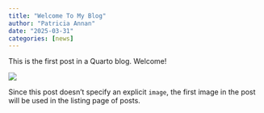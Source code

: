 ```yaml
---
title: "Welcome To My Blog"
author: "Patricia Annan"
date: "2025-03-31"
categories: [news]
---
```


This is the first post in a Quarto blog. Welcome!

![](thumbnail.jpg)

Since this post doesn't specify an explicit `image`, the first image in the post will be used in the listing page of posts.
